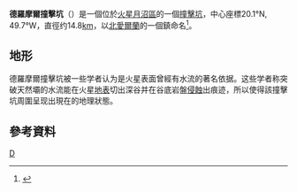 {{Infobox crater
| title       = 德罗摩尔撞击坑
| image       = Detail of Maja Valles Flow.jpg
| image_size  = 200px
| caption     = 大量的水流侵蝕造成德羅摩爾撞擊坑的噴發物呈现出現在的地形形態。此影像由[[海盜號|海盜號]]拍攝
| coordinate_title = [[火星地理#經緯坐標|坐標]]
| globe       = 火星
| coordinates = {{coord|20.1|N|49.7|W|globe:mars_type:landmark|display=inline,title}}
| diameter    = {{convert|14.8|km}}
| eponym      = [[北愛爾蘭|北愛爾蘭]]的一個鎮
}}
'''德羅摩爾撞擊坑'''（{{lang-en|Dromore}}）是一個位於[[火星|火星]][[月沼區|月沼區]]的一個[[撞擊坑|撞擊坑]]，中心座標20.1°N, 49.7°W，直徑约14.8[[千米|km]]，以[[北愛爾蘭|北愛爾蘭]]的一個鎮命名<ref>{{Cite web |url=http://planetarynames.wr.usgs.gov/ |title=德罗摩尔撞击坑的命名 |accessdate=2020-10-10 |archive-date=2013-02-13 |archive-url=https://www.webcitation.org/6EOCinkK0?url=http://planetarynames.wr.usgs.gov/ |dead-url=no }}</ref>。

==地形==
德羅摩爾撞擊坑被一些学者认为是火星表面曾經有水流的著名依据。这些学者称突破天然壩的水流能在火星[[地表|地表]]切出深谷并在谷底岩盤[[侵蝕|侵蝕]]出痕迹，所以使得該撞擊坑周圍呈现出現在的地理狀態。

==參考資料==
{{reflist}}

[[Category:火星撞擊坑|D]]

{{火星地理}}